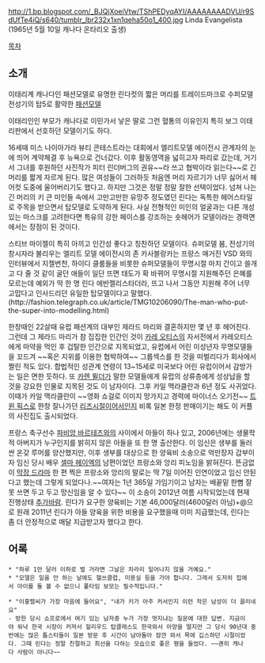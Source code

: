 http://1.bp.blogspot.com/_BJQjXoeiVtw/TShPEDyqAYI/AAAAAAAADVU/r9SdUfTe4iQ/s640/tumblr_lbr232x1xn1qeha50o1_400.jpg
Linda Evangelista (1965년 5월 10일 캐나다 온타리오 출생)


[[목차]]
== 소개 ==
이태리계 캐나다인 패션모델로 유명한 린다컷의 짧은 머리를 트레이드마크로 수퍼모델 전성기의 탑5로 활약한 [[패션모델]]

이태리인인 부모가 캐나다로 이민가서 낳은 딸로 그런 혈통의 이유인지 특히 보그 이태리판에서 선호하던 모델이기도 하다.

16세때 미스 나이아가라 뷰티 콘테스트라는 대회에서 엘리트모델 에이전시 관계자의 눈에 띄어 계약체결 후 뉴욕으로 건너갔다. 이후 활동영역을 넓히고자 파리로 갔는데, 거기서 그녀를 후원하던 사진작가 피터 린더버그의 권유~~라 쓰고 협박이라 읽는다~~로 긴 머리를 짧게 자르게 된다. 많은 여성들이 그러하듯 처음엔 머리 자르기가 너무 싫어서 헤어컷 도중에 울어버리기도 했다고. 하지만 그것은 정말 정말 잘한 선택이었다. 넘쳐 나는 긴 머리의 키 큰 미인들 속에서 고만고만한 유망주 정도였던 린다는 독특한 헤어스타일로 주목을 받으면서 탑모델로 도약하게 된다. 사실 전형적인 미인의 얼굴과는 다른 개성있는 마스크를 고려한다면 특유의 강한 페이스를 강조하는 숏헤어가 모델이라는 경력면에서는 장점이 된 것이다.

스티브 마이젤이 특히 아끼고 인간성 좋다고 칭찬하던 모델이다. 슈퍼모델 붐, 전성기의 창시자라 불리우는 엘리트 모델 에이전시의 존 카사블랑카는 프랑스 매거진 VSD 와의 인터뷰에서 지젤번천, 하이디 클룸들을 비롯한 슈퍼모델들이 무명시절 마치 간이고 쓸개고 다 줄 것 같이 굴던 애들이 일단 뜨면 태도가 확 바뀌어 무명시절 지원해주던 은혜를 모르는데 예외가 딱 한 명 린다 에반젤리스타더라, 뜨고 나서 그동안 지원해 주어 너무 고맙다고 인사드리던 유일한 탑모델이다고 말했다.(http://fashion.telegraph.co.uk/article/TMG10206090/The-man-who-put-the-super-into-modelling.html)

한창때인 22살때 유럽 패션계의 대부인 제라드 마리와 결혼하지만 몇 년 후 헤어진다. 그런데 그 제라드 마리가 참 집집한 인간인 것이 [[카레 오티스]]의 자서전에서 카레오티스에게 마약을 먹인 후 겁탈한 인간으로 지목되었고, 유럽에서 어린 미성년자 무명모델들을 꼬드겨 ~~혹은 지위를 이용한 협박하여~~ 그룹섹스를 한 것을 떠벌리다가 회사에서 짤린 적도 있다. 합법적인 성관계 연령이 13~15세로 미국보다 어린 유럽이어서 감방가는 일은 면한 듯하다. 또 [[카렌 뮐더]]가 말한 모델들에게 유럽의 상류층에게 성상납을 할 것을 강요한 인물로 지목된 것도 이 남자이다.
그후 카일 맥라클란과 6년 정도 사귀었다. 이때가 카일 맥라클란이 ~~영화 쇼걸로 이미지 망가지고 경력에 마이너스 오기전~~ [[트윈 픽스]]로 한창 잘나가던 [[리즈시절]]이어서인지 비록 일본 한정 판매이기는 해도 이 커플의 사진집도 출시되었다.

프랑스 축구선수 [[파비앙 바르테즈]]와의 사이에서 아들이 하나 있고, 2006년에는 생물학적 아버지가 누구인지를 밝히지 않은 아들을 또 한 명 출산한다. 이 임신은 생부를 둘러싼 온갖 루머를 양산했지만, 이후 생부를 대상으로 한 양육비 소송으로 억만장자 갑부이자 임신 당시 배우 [[셀마 헤이엑]]의 남편이었던 프랑소와 앙리 피노임을 밝혀진다. 뜬금없이 [[막장 드라마]] 한 편 찍은 프랑소와 앙리의 말로는 딱 7일 이어진 인연이었고 임신 안된다고 했는데 그렇게 되었다나.~~여자는 1년 365일 가임기이고 남자는 배꽅밑 한뼘 잘못 쓰면 두고 두고 망신임을 알 수 있다~~ 이 소송이 2012년 여름 시작되었는데 현재 진행상태 [[추가바람]]. 린다가 요구한 양육비는 기본 46,000달러(4600달러 아님)+@으로 원래 2011년 린다가 아들 양육을 위한 비용을 요구했을때 이미 지급했는데, 린다는 좀 더 안정적으로 매달 지급받고자 했다고 한다.
== 어록 ==

 * "하루 1만 달러 이하로 벌 거라면 그날은 차라리 일어나지 않을 거예요."
 * "모델은 일을 안 하는 날에도 헬쓰클럽, 미용실 등을 가야 합니다. 그래서 도저히 집에서 아이를 돌 볼 수 없으니 풀타임 보모는 필수적입니다."

 * "이홍렬씨가 가장 마음에 들어요", "내가 키가 아주 커서인지 이런 작은 남성이 더 끌리네요" 
 - 방한 당시 쇼프로에서 여기 있는 남자중 누가 가장 멋지냐는 질문에 대한 답변. 지금이야 워낙 한국 시장이 커져서 헐리우드 탑클래스도 한국와서 아양을 떨지만 그 당시 90년대 중반에는 많은 톱스타들이 일본 방문 후 시간이 남아돌아 잠깐 와서 목에 깁스하던 시절이었다. 그때 린다는 정말 친절하고 최선을 다하는 모습으로 좋은 평을 들었다. ~~괜히 캐나다 사람이 아니다~~
